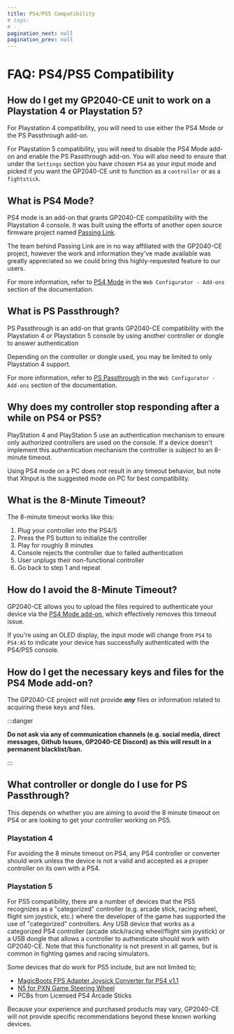 ```yaml
---
title: PS4/PS5 Compatibility
# tags:
# - 
pagination_next: null
pagination_prev: null
---
```


# FAQ: PS4/PS5 Compatibility

## How do I get my GP2040-CE unit to work on a Playstation 4 or Playstation 5?

For Playstation 4 compatibility, you will need to use either the PS4 Mode or the PS Passthrough add-on.

For Playstation 5 compatibility, you will need to disable the PS4 Mode add-on and enable the PS Passthrough add-on. You will also need to ensure that under the `Settings` section you have chosen `PS4` as your input mode and picked if you want the GP2040-CE unit to function as a `controller` or as a `fightstick`. 

## What is PS4 Mode?

PS4 mode is an add-on that grants GP2040-CE compatibility with the Playstation 4 console. It was built using the efforts of another open source firmware project named [Passing Link](https://github.com/passinglink/passinglink). 

The team behind Passing Link are in no way affiliated with the GP2040-CE project, however the work and information they've made available was greatly appreciated so we could bring this highly-requested feature to our users.

For more information, refer to [PS4 Mode](../add-ons/ps4-mode.mdx) in the `Web Configurator - Add-ons` section of the documentation.

## What is PS Passthrough?

PS Passthrough is an add-on that grants GP2040-CE compatibility with the Playstation 4 or Playstation 5 console by using another controller or dongle to answer authentication

Depending on the controller or dongle used, you may be limited to only Playstation 4 support. 

For more information, refer to [PS Passthrough](../add-ons/ps-passthrough) in the `Web Configurator - Add-ons` section of the documentation.

## Why does my controller stop responding after a while on PS4 or PS5?

PlayStation 4 and PlayStation 5 use an authentication mechanism to ensure only authorized controllers are used on the console. If a device doesn't implement this authentication mechanism the controller is subject to an 8-minute timeout.

Using PS4 mode on a PC does not result in any timeout behavior, but note that XInput is the suggested mode on PC for best compatibility.

## What is the 8-Minute Timeout?

The 8-minute timeout works like this:

1. Plug your controller into the PS4/5
2. Press the PS button to initialize the controller
3. Play for roughly 8 minutes
4. Console rejects the controller due to failed authentication
5. User unplugs their non-functional controller
6. Go back to step 1 and repeat

## How do I avoid the 8-Minute Timeout?

GP2040-CE allows you to upload the files required to authenticate your device via the [PS4 Mode add-on](../add-ons/ps4-mode), which effectively removes this timeout issue. 

If you're using an OLED display, the input mode will change from `PS4` to `PS4:AS` to indicate your device has successfully authenticated with the PS4/PS5 console.

## How do I get the necessary keys and files for the PS4 Mode add-on?

The GP2040-CE project will not provide ***any*** files or information related to acquiring these keys and files.

:::danger

**Do not ask via any of communication channels (e.g. social media, direct messages, Github Issues, GP2040-CE Discord) as this will result in a permanent blacklist/ban.**

:::

## What controller or dongle do I use for PS Passthrough?

This depends on whether you are aiming to avoid the 8 minute timeout on PS4 or are looking to get your controller working on PS5.

### Playstation 4

For avoiding the 8 minute timeout on PS4, any PS4 controller or converter should work unless the device is not a valid and accepted as a proper controller on its own with a PS4.

### Playstation 5

For PS5 compatibility, there are a number of devices that the PS5 recognizes as a "categorized" controller (e.g. arcade stick, racing wheel, flight sim joystick, etc.) where the developer of the game has supported the use of "categorized" controllers. Any USB device that works as a categorized PS4 controller (arcade stick/racing wheel/flight sim joystick) or a USB dongle that allows a controller to authenticate should work with GP2040-CE. Note that this functionality is not present in all games, but is common in fighting games and racing simulators.

Some devices that do work for PS5 include, but are not limited to;

- [MagicBoots FPS Adapter Joysick Converter for PS4 v1.1](https://www.mayflash.com/product/MAGPS4.html)
- [N5 for PXN Game Steering Wheel](https://pxn-game.com/products/n5-for-pxn-game-steering-wheel)
- PCBs from Licensed PS4 Arcade Sticks

Because your experience and purchased products may vary, GP2040-CE will not provide specific recommendations beyond these known working devices.